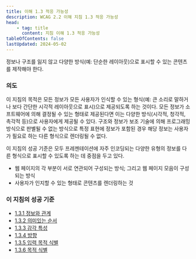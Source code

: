```yaml
---
title: 이해 1.3 적응 가능성
description: WCAG 2.2 이해 지침 1.3 적응 가능성
head:
    - tag: title
      content: 지침 이해 1.3 적응 가능성
tableOfContents: false
lastUpdated: 2024-05-02
---
```



<Card title="지침">
정보나 구조를 잃지 않고 다양한 방식(예: 단순한 레이아웃)으로 표시할 수 있는 콘텐츠를 제작해야 한다.
</Card>

### 의도

이 지침의 목적은 모든 정보가 모든 사용자가 인식할 수 있는 형식(예: 큰 소리로 말하거나 보다 간단한 시각적 레이아웃으로 표시)으로 제공되도록 하는 것이다. 모든 정보가 소프트웨어에 의해 결정될 수 있는 형태로 제공된다면 이는 다양한 방식(시각적, 청각적, 촉각적 등)으로 사용자에게 제공될 수 있다. 구조와 정보가 보조 기술에 의해 프로그래밍 방식으로 판별될 수 없는 방식으로 특정 표현에 정보가 포함된 경우 해당 정보는 사용자가 필요로 하는 다른 형식으로 렌더링될 수 없다.

이 지침의 성공 기준은 모두 프레젠테이션에 자주 인코딩되는 다양한 유형의 정보를 다른 형식으로 표시할 수 있도록 하는 데 중점을 두고 있다.

*   웹 페이지의 각 부분이 서로 연관되어 구성되는 방식; 그리고 웹 페이지 모음이 구성되는 방식
*   사용자가 인지할 수 있는 형태로 콘텐츠를 렌더링하는 것

### 이 지침의 성공 기준

*   [1.3.1 정보와 관계](../info-and-relationships)
*   [1.3.2 의미있는 순서](../meaningful-sequence)
*   [1.3.3 감각 특성](../sensory-characteristics)
*   [1.3.4 방향](../orientation)
*   [1.3.5 입력 목적 식별](../identify-input-purpose)
*   [1.3.6 목적 식별](../identify-purpose)

